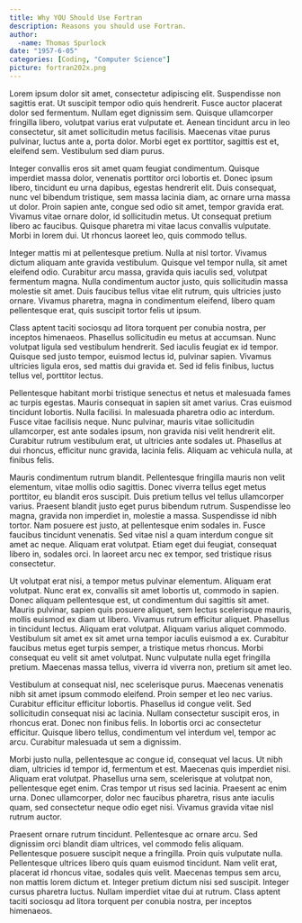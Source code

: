 ```yaml
---
title: Why YOU Should Use Fortran
description: Reasons you should use Fortran.
author:
  -name: Thomas Spurlock
date: "1957-6-05"
categories: [Coding, "Computer Science"]
picture: fortran202x.png
---
```


Lorem ipsum dolor sit amet, consectetur adipiscing elit. Suspendisse non sagittis erat. Ut suscipit tempor odio quis hendrerit. Fusce auctor placerat dolor sed fermentum. Nullam eget dignissim sem. Quisque ullamcorper fringilla libero, volutpat varius erat vulputate et. Aenean tincidunt arcu in leo consectetur, sit amet sollicitudin metus facilisis. Maecenas vitae purus pulvinar, luctus ante a, porta dolor. Morbi eget ex porttitor, sagittis est et, eleifend sem. Vestibulum sed diam purus.

Integer convallis eros sit amet quam feugiat condimentum. Quisque imperdiet massa dolor, venenatis porttitor orci lobortis et. Donec ipsum libero, tincidunt eu urna dapibus, egestas hendrerit elit. Duis consequat, nunc vel bibendum tristique, sem massa lacinia diam, ac ornare urna massa ut dolor. Proin sapien ante, congue sed odio sit amet, tempor gravida erat. Vivamus vitae ornare dolor, id sollicitudin metus. Ut consequat pretium libero ac faucibus. Quisque pharetra mi vitae lacus convallis vulputate. Morbi in lorem dui. Ut rhoncus laoreet leo, quis commodo tellus.

Integer mattis mi at pellentesque pretium. Nulla at nisl tortor. Vivamus dictum aliquam ante gravida vestibulum. Quisque vel tempor nulla, sit amet eleifend odio. Curabitur arcu massa, gravida quis iaculis sed, volutpat fermentum magna. Nulla condimentum auctor justo, quis sollicitudin massa molestie sit amet. Duis faucibus tellus vitae elit rutrum, quis ultricies justo ornare. Vivamus pharetra, magna in condimentum eleifend, libero quam pellentesque erat, quis suscipit tortor felis ut ipsum.

Class aptent taciti sociosqu ad litora torquent per conubia nostra, per inceptos himenaeos. Phasellus sollicitudin eu metus at accumsan. Nunc volutpat ligula sed vestibulum hendrerit. Sed iaculis feugiat ex id tempor. Quisque sed justo tempor, euismod lectus id, pulvinar sapien. Vivamus ultricies ligula eros, sed mattis dui gravida et. Sed id felis finibus, luctus tellus vel, porttitor lectus.

Pellentesque habitant morbi tristique senectus et netus et malesuada fames ac turpis egestas. Mauris consequat in sapien sit amet varius. Cras euismod tincidunt lobortis. Nulla facilisi. In malesuada pharetra odio ac interdum. Fusce vitae facilisis neque. Nunc pulvinar, mauris vitae sollicitudin ullamcorper, est ante sodales ipsum, non gravida nisi velit hendrerit elit. Curabitur rutrum vestibulum erat, ut ultricies ante sodales ut. Phasellus at dui rhoncus, efficitur nunc gravida, lacinia felis. Aliquam ac vehicula nulla, at finibus felis.

Mauris condimentum rutrum blandit. Pellentesque fringilla mauris non velit elementum, vitae mollis odio sagittis. Donec viverra tellus eget metus porttitor, eu blandit eros suscipit. Duis pretium tellus vel tellus ullamcorper varius. Praesent blandit justo eget purus bibendum rutrum. Suspendisse leo magna, gravida non imperdiet in, molestie a massa. Suspendisse id nibh tortor. Nam posuere est justo, at pellentesque enim sodales in. Fusce faucibus tincidunt venenatis. Sed vitae nisl a quam interdum congue sit amet ac neque. Aliquam erat volutpat. Etiam eget dui feugiat, consequat libero in, sodales orci. In laoreet arcu nec ex tempor, sed tristique risus consectetur.

Ut volutpat erat nisi, a tempor metus pulvinar elementum. Aliquam erat volutpat. Nunc erat ex, convallis sit amet lobortis ut, commodo in sapien. Donec aliquam pellentesque est, ut condimentum dui sagittis sit amet. Mauris pulvinar, sapien quis posuere aliquet, sem lectus scelerisque mauris, mollis euismod ex diam ut libero. Vivamus rutrum efficitur aliquet. Phasellus in tincidunt lectus. Aliquam erat volutpat. Aliquam varius aliquet commodo. Vestibulum sit amet ex sit amet urna tempor iaculis euismod a ex. Curabitur faucibus metus eget turpis semper, a tristique metus rhoncus. Morbi consequat eu velit sit amet volutpat. Nunc vulputate nulla eget fringilla pretium. Maecenas massa tellus, viverra id viverra non, pretium sit amet leo.

Vestibulum at consequat nisl, nec scelerisque purus. Maecenas venenatis nibh sit amet ipsum commodo eleifend. Proin semper et leo nec varius. Curabitur efficitur efficitur lobortis. Phasellus id congue velit. Sed sollicitudin consequat nisi ac lacinia. Nullam consectetur suscipit eros, in rhoncus erat. Donec non finibus felis. In lobortis orci ac consectetur efficitur. Quisque libero tellus, condimentum vel interdum vel, tempor ac arcu. Curabitur malesuada ut sem a dignissim.

Morbi justo nulla, pellentesque ac congue id, consequat vel lacus. Ut nibh diam, ultricies id tempor id, fermentum et est. Maecenas quis imperdiet nisi. Aliquam erat volutpat. Phasellus urna sem, scelerisque at volutpat non, pellentesque eget enim. Cras tempor ut risus sed lacinia. Praesent ac enim urna. Donec ullamcorper, dolor nec faucibus pharetra, risus ante iaculis quam, sed consectetur neque odio eget nisi. Vivamus gravida vitae nisl rutrum auctor.

Praesent ornare rutrum tincidunt. Pellentesque ac ornare arcu. Sed dignissim orci blandit diam ultrices, vel commodo felis aliquam. Pellentesque posuere suscipit neque a fringilla. Proin quis vulputate nulla. Pellentesque ultrices libero quis quam euismod tincidunt. Nam velit erat, placerat id rhoncus vitae, sodales quis velit. Maecenas tempus sem arcu, non mattis lorem dictum et. Integer pretium dictum nisi sed suscipit. Integer cursus pharetra luctus. Nullam imperdiet vitae dui at rutrum. Class aptent taciti sociosqu ad litora torquent per conubia nostra, per inceptos himenaeos.



